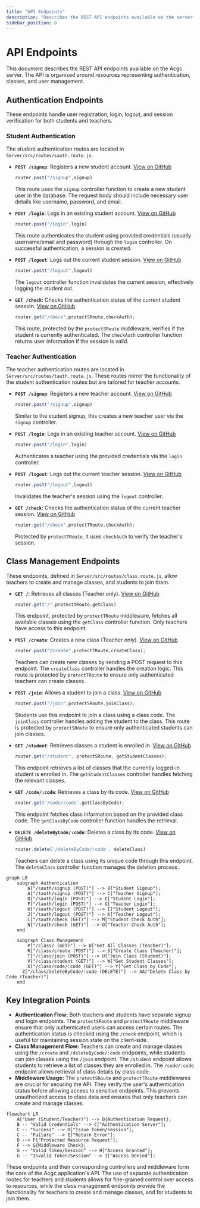 ```yaml
---
title: "API Endpoints"
description: "Describes the REST API endpoints available on the server."
sidebar_position: 6
---
```

# API Endpoints

This document describes the REST API endpoints available on the Acgc server. The API is organized around resources representing authentication, classes, and user management.

## Authentication Endpoints

These endpoints handle user registration, login, logout, and session verification for both students and teachers.

### Student Authentication

The student authentication routes are located in `Server/src/routes/sauth.route.js`.

*   **`POST /signup`**: Registers a new student account.
    [View on GitHub](https://github.com/gsgit123/Acgc/blob/main/Server/src/routes/sauth.route.js)

    ```javascript
    router.post("/signup",signup)
    ```

    This route uses the `signup` controller function to create a new student user in the database. The request body should include necessary user details like username, password, and email.
*   **`POST /login`**: Logs in an existing student account.
    [View on GitHub](https://github.com/gsgit123/Acgc/blob/main/Server/src/routes/sauth.route.js)

    ```javascript
    router.post("/login",login)
    ```

    This route authenticates the student using provided credentials (usually username/email and password) through the `login` controller. On successful authentication, a session is created.
*   **`POST /logout`**: Logs out the current student session.
    [View on GitHub](https://github.com/gsgit123/Acgc/blob/main/Server/src/routes/sauth.route.js)

    ```javascript
    router.post("/logout",logout)
    ```

    The `logout` controller function invalidates the current session, effectively logging the student out.
*   **`GET /check`**: Checks the authentication status of the current student session.
    [View on GitHub](https://github.com/gsgit123/Acgc/blob/main/Server/src/routes/sauth.route.js)

    ```javascript
    router.get("/check",protectSRoute,checkAuth);
    ```

    This route, protected by the `protectSRoute` middleware, verifies if the student is currently authenticated. The `checkAuth` controller function returns user information if the session is valid.

### Teacher Authentication

The teacher authentication routes are located in `Server/src/routes/tauth.route.js`. These routes mirror the functionality of the student authentication routes but are tailored for teacher accounts.

*   **`POST /signup`**: Registers a new teacher account.
    [View on GitHub](https://github.com/gsgit123/Acgc/blob/main/Server/src/routes/tauth.route.js)

    ```javascript
    router.post("/signup",signup)
    ```

    Similar to the student signup, this creates a new teacher user via the `signup` controller.
*   **`POST /login`**: Logs in an existing teacher account.
    [View on GitHub](https://github.com/gsgit123/Acgc/blob/main/Server/src/routes/tauth.route.js)

    ```javascript
    router.post("/login",login)
    ```

    Authenticates a teacher using the provided credentials via the `login` controller.
*   **`POST /logout`**: Logs out the current teacher session.
    [View on GitHub](https://github.com/gsgit123/Acgc/blob/main/Server/src/routes/tauth.route.js)

    ```javascript
    router.post("/logout",logout)
    ```

    Invalidates the teacher's session using the `logout` controller.
*   **`GET /check`**: Checks the authentication status of the current teacher session.
    [View on GitHub](https://github.com/gsgit123/Acgc/blob/main/Server/src/routes/tauth.route.js)

    ```javascript
    router.get("/check",protectTRoute,checkAuth);
    ```

    Protected by `protectTRoute`, it uses `checkAuth` to verify the teacher's session.

## Class Management Endpoints

These endpoints, defined in `Server/src/routes/class.route.js`, allow teachers to create and manage classes, and students to join them.

*   **`GET /`**: Retrieves all classes (Teacher only).
    [View on GitHub](https://github.com/gsgit123/Acgc/blob/main/Server/src/routes/class.route.js)

    ```javascript
    router.get("/",protectTRoute,getClass)
    ```

    This endpoint, protected by `protectTRoute` middleware, fetches all available classes using the `getClass` controller function. Only teachers have access to this endpoint.
*   **`POST /create`**: Creates a new class (Teacher only).
    [View on GitHub](https://github.com/gsgit123/Acgc/blob/main/Server/src/routes/class.route.js)

    ```javascript
    router.post("/create",protectTRoute,createClass);
    ```

    Teachers can create new classes by sending a POST request to this endpoint. The `createClass` controller handles the creation logic. This route is protected by `protectTRoute` to ensure only authenticated teachers can create classes.
*   **`POST /join`**: Allows a student to join a class.
    [View on GitHub](https://github.com/gsgit123/Acgc/blob/main/Server/src/routes/class.route.js)

    ```javascript
    router.post("/join",protectSRoute,joinClass);
    ```

    Students use this endpoint to join a class using a class code. The `joinClass` controller handles adding the student to the class. This route is protected by `protectSRoute` to ensure only authenticated students can join classes.
*   **`GET /student`**: Retrieves classes a student is enrolled in.
    [View on GitHub](https://github.com/gsgit123/Acgc/blob/main/Server/src/routes/class.route.js)

    ```javascript
    router.get("/student", protectSRoute, getStudentClasses);
    ```

    This endpoint retrieves a list of classes that the currently logged-in student is enrolled in. The `getStudentClasses` controller handles fetching the relevant classes.
*   **`GET /code/:code`**: Retrieves a class by its code.
    [View on GitHub](https://github.com/gsgit123/Acgc/blob/main/Server/src/routes/class.route.js)

    ```javascript
    router.get('/code/:code',getClassByCode);
    ```

    This endpoint fetches class information based on the provided class code. The `getClassByCode` controller function handles the retrieval.
*   **`DELETE /deleteByCode/:code`**: Deletes a class by its code.
     [View on GitHub](https://github.com/gsgit123/Acgc/blob/main/Server/src/routes/class.route.js)

    ```javascript
    router.delete('/deleteByCode/:code', deleteClass)
    ```

    Teachers can delete a class using its unique code through this endpoint. The `deleteClass` controller function manages the deletion process.





```mermaid
graph LR
    subgraph Authentication
        A["/sauth/signup (POST)"] --> B["Student Signup"];
        A["/tauth/signup (POST)"] --> C["Teacher Signup"];
        D["/sauth/login (POST)"] --> E["Student Login"];
        F["/tauth/login (POST)"] --> G["Teacher Login"];
        H["/sauth/logout (POST)"] --> I["Student Logout"];
        J["/tauth/logout (POST)"] --> K["Teacher Logout"];
        L["/sauth/check (GET)"] --> M["Student Check Auth"];
        N["/tauth/check (GET)"] --> O["Teacher Check Auth"];
    end

    subgraph Class Management
        P["/class/ (GET)"] --> Q["Get All Classes (Teacher)"];
        R["/class/create (POST)"] --> S["Create Class (Teacher)"];
        T["/class/join (POST)"] --> U["Join Class (Student)"];
        V["/class/student (GET)"] --> W["Get Student Classes"];
        X["/class/code/:code (GET)"] --> Y["Get Class by Code"];
	  Z["/class/deleteByCode/:code (DELETE)"] --> AA["Delete Class by Code (Teacher)"]
    end
```



## Key Integration Points

*   **Authentication Flow:** Both teachers and students have separate signup and login endpoints. The `protectSRoute` and `protectTRoute` middleware ensure that only authenticated users can access certain routes. The authentication status is checked using the `/check` endpoint, which is useful for maintaining session state on the client-side.
*   **Class Management Flow:** Teachers can create and manage classes using the `/create` and `/deleteByCode/:code` endpoints, while students can join classes using the `/join` endpoint. The `/student` endpoint allows students to retrieve a list of classes they are enrolled in. The `/code/:code` endpoint allows retrieval of class details by class code.
*   **Middleware Usage:**  The `protectSRoute` and `protectTRoute` middlewares are crucial for securing the API. They verify the user's authentication status before allowing access to sensitive endpoints. This prevents unauthorized access to class data and ensures that only teachers can create and manage classes.





```mermaid
flowchart LR
    A["User (Student/Teacher)"] --> B{Authentication Request};
    B -- "Valid Credentials" --> C["Authentication Server"];
    C -- "Success" --> D["Issue Token/Session"];
    C -- "Failure" --> E["Return Error"];
    D --> F["Protected Resource Request"];
    F --> G{Middleware Check};
    G -- "Valid Token/Session" --> H["Access Granted"];
    G -- "Invalid Token/Session" --> I["Access Denied"];
```



These endpoints and their corresponding controllers and middleware form the core of the Acgc application's API. The use of separate authentication routes for teachers and students allows for fine-grained control over access to resources, while the class management endpoints provide the functionality for teachers to create and manage classes, and for students to join them.